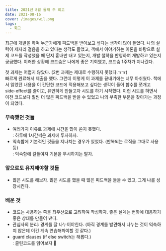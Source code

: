 ```yaml
---
title: 2021년 8월 둘째 주 회고
date: 2021-08-16
cover: /images/wil.png
tags:
  - 회고
---
```

최근에 개발을 하며 누군가에게 피드백을 받아보고 싶다는 생각이 많이 들었다. 나의 실력이 제자리 걸음을 하고 있다는 생각도 들었고, 책에서 이야기하는 이론을 바탕으로 실제 코드를 작성했을 때 단지 흉내만 내고 있는지, 개발 철학을 반영하여 개발하고 있는지 궁금했다.
이러한 상황에 코드숨은 나에게 좋은 기회였고, 코드숨 1주차가 지나갔다.

첫 과제는 어렵지 않았다. (2번 과제는 제대로 수행하지 못했다.ㅠㅠ)\
빠르게 완료해서 제출을 했다. 그런데 이렇게 이 과제를 끝내기에는 너무 아쉬웠다. 책에서 읽었던 내용을 이 간단한 코드에 적용해보고 싶다는 생각이 들어 함수를 쪼개고 side-effect를 줄이고, 유연하게 만들고자 시도를 하기 시작했다.
이런 시도를 하면서 이전 코드보다 훨씬 더 많은 피드백을 받을 수 있었고 나의 부족한 부분을 찾아가는 과정이 되었다.

### 부족했던 것들

* 여러가지 이유로 과제에 시간을 많이 쏟지 못했다. \
  : 하루에 1시간씩은 과제에 투자하자.
* 익숙함에 기본적인 것들을 지나치는 경우가 있었다. (반복되는 로직을 그대로 사용등) \
  : 익숙함에 길들여져 기본을 무시하지는 말자.

### 앞으로도 유지해야할 것들

* 많은 시도를 해보자. 많은 시도를 했을 때 많은 피드백을 들을 수 있고, 그게 나를 성장시킨다.

### 배운 것
* 코드는 사용하는 쪽을 최우선으로 고려하여 작성하자. 좋은 설계는 변화에 대응하기 좋은 상태를 만들어 낸다.
* 관심사의 분리: 경계를 잘 나누어야한다. (아직 경계를 발견해서 나누는 것이 익숙하지 않은데 이건 계속 연습해봐야할 것 같다.)
* guard clauses (if else switch는 해롭다.)\
  : 클린코드를 읽어보자 💪

